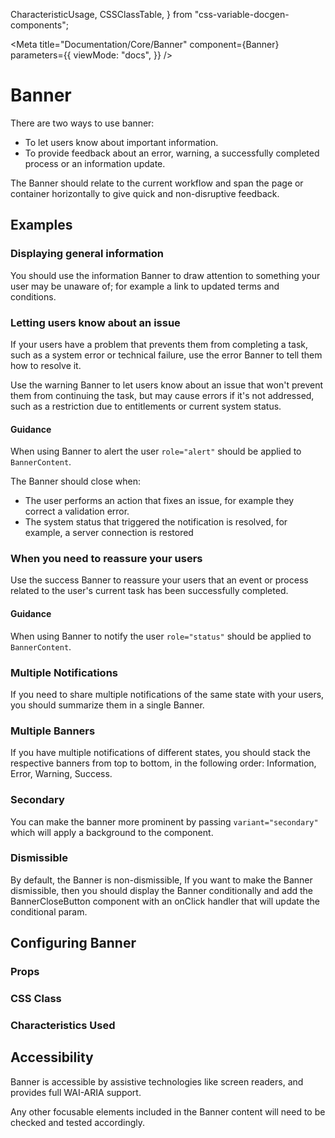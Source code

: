   CharacteristicUsage,
  CSSClassTable,
} from "css-variable-docgen-components";

<Meta
  title="Documentation/Core/Banner"
  component={Banner}
  parameters={{
    viewMode: "docs",
  }}
/>

# Banner

<Canvas>
  <Story id="core-banner--default" />
</Canvas>

There are two ways to use banner:

- To let users know about important information.
- To provide feedback about an error, warning, a successfully completed process or an information update.

The Banner should relate to the current workflow and span the page or container horizontally to give quick and non-disruptive feedback.

## Examples

### Displaying general information

You should use the information Banner to draw attention to something your user may be unaware of; for example a link to updated terms and conditions.

<Canvas>
  <Story id="core-banner--inline" />
</Canvas>

### Letting users know about an issue

If your users have a problem that prevents them from completing a task, such as a system error
or technical failure, use the error Banner to tell them how to resolve it.

<Canvas>
  <Story id="core-banner--issue" />
</Canvas>

Use the warning Banner to let users know about an issue that won't prevent them from
continuing the task, but may cause errors if it's not addressed, such as a restriction due to entitlements
or current system status.

<Canvas>
  <Story id="core-banner--warning" />
</Canvas>

#### Guidance

When using Banner to alert the user `role="alert"` should be applied to `BannerContent`.

The Banner should close when:
- The user performs an action that fixes an issue, for example they correct a validation error.
- The system status that triggered the notification is resolved, for example, a server connection is restored

### When you need to reassure your users

Use the success Banner to reassure your users that an event or process related to the user's current
task has been successfully completed.

<Canvas>
  <Story id="core-banner--success" />
</Canvas>

#### Guidance

When using Banner to notify the user `role="status"` should be applied to `BannerContent`.

### Multiple Notifications

If you need to share multiple notifications of the same state with your users, you should summarize them in a single Banner.

<Canvas>
  <Story id="core-banner--multiple-lines" />
</Canvas>

### Multiple Banners

If you have multiple notifications of different states, you should stack the respective banners from top to bottom,
in the following order: Information, Error, Warning, Success.

<Canvas>
  <Story id="core-banner--multiple-banners" />
</Canvas>

### Secondary

You can make the banner more prominent by passing `variant="secondary"` which will apply a background to the component.

<Canvas>
  <Story id="core-banner--statuses-secondary" />
</Canvas>

### Dismissible

By default, the Banner is non-dismissible, If you want to make the Banner dismissible, then you should display the Banner conditionally and add the BannerCloseButton component with an onClick handler that will update the conditional param.

<Canvas>
  <Story id="core-banner--dismissible" />
</Canvas>

## Configuring Banner

### Props

<ArgsTable of={Banner} />

### CSS Class

<CSSClassTable of={Banner} />

### Characteristics Used

<CharacteristicUsage of={Banner} />

## Accessibility

Banner is accessible by assistive technologies like screen readers, and provides full WAI-ARIA support.

Any other focusable elements included in the Banner content will need to be checked and tested accordingly.

<HelpAndSupport />

